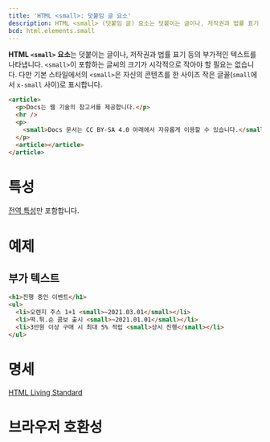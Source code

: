 ```yaml
---
title: 'HTML <small>: 덧붙임 글 요소'
description: HTML <small> (덧붙임 글) 요소는 덧붙이는 글이나, 저작권과 법률 표기 등의 부가적인 텍스트를 나타냅니다.
bcd: html.elements.small
---
```


**HTML `<small>` 요소**는 덧붙이는 글이나, 저작권과 법률 표기 등의 부가적인 텍스트를 나타냅니다. `<small>`이 포함하는 글씨의 크기가 시각적으로 작아야 할 필요는 없습니다. 다만 기본 스타일에서의 `<small>`은 자신의 콘텐츠를 한 사이즈 작은 글꼴(`small`에서 `x-small` 사이)로 표시합니다.

```html hidden name=demo
<article>
  <p>Docs는 웹 기술의 참고서를 제공합니다.</p>
  <hr />
  <p>
    <small>Docs 문서는 CC BY-SA 4.0 아래에서 자유롭게 이용할 수 있습니다.</small>
  </p>
  <article></article>
</article>
```

<LiveExample height={200} lang="html" name="demo" />

# 특성

[전역 특성](/docs/Web/HTML/Global_attributes)만 포함합니다.

# 예제

## 부가 텍스트

```html hidden name=option
<h1>진행 중인 이벤트</h1>
<ul>
  <li>오렌지 주스 1+1 <small>~2021.03.01</small></li>
  <li>떡.튀.순 콤보 출시 <small>~2021.01.01</small></li>
  <li>3만원 이상 구매 시 최대 5% 적립 <small>상시 진행</small></li>
</ul>
```

<LiveExample name="option" height={160} />

# 명세

[HTML Living Standard](https://html.spec.whatwg.org/multipage/text-level-semantics.html#the-small-element)

# 브라우저 호환성

<BrowserCompat data={props.bcd} />
